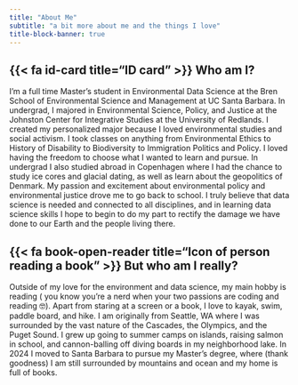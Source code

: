 ```yaml
---
title: "About Me"
subtitle: "a bit more about me and the things I love"
title-block-banner: true
---
```



## {{< fa id-card title="ID card" >}} Who am I?

I'm a full time Master's student in Environmental Data Science at the Bren School of Environmental Science and Management at UC Santa Barbara. In undergrad, I majored in Environmental Science, Policy, and Justice at the Johnston Center for Integrative Studies at the University of Redlands. I created my personalized major because I loved environmental studies and social activism. I took classes on anything from Environmental Ethics to History of Disability to Biodiversity to Immigration Politics and Policy. I loved having the freedom to choose what I wanted to learn and pursue. In undergrad I also studied abroad in Copenhagen where I had the chance to study ice cores and glacial dating, as well as learn about the geopolitics of Denmark. My passion and excitement about environmental policy and environmental justice drove me to go back to school. I truly believe that data science is needed and connected to all disciplines, and in learning data science skills I hope to begin to do my part to rectify the damage we have done to our Earth and the people living there. 

## {{< fa book-open-reader title="Icon of person reading a book" >}} But who am I really?

Outside of my love for the environment and data science, my main hobby is reading ( you know you're a nerd when your two passions are coding and reading 🤓). Apart from staring at a screen or a book, I love to kayak, swim, paddle board, and hike. I am originally from Seattle, WA where I was surrounded by the vast nature of the Cascades, the Olympics, and the Puget Sound. I grew up going to summer camps on islands, raising salmon in school, and cannon-balling off diving boards in my neighborhood lake. In 2024 I moved to Santa Barbara to pursue my Master's degree, where (thank goodness) I am still surrounded by mountains and ocean and my home is full of books. 

